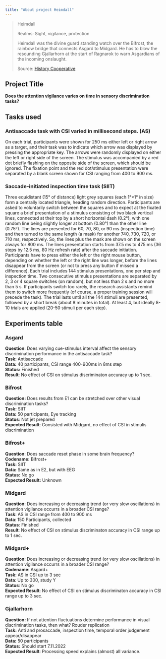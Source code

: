 ```yaml
---
title: "About project Heimdall"
---
```


> Heimdall 
> 
> Realms: Sight, vigilance, protection 
> 
> Heimdall was the divine guard standing watch over the Bifrost, the rainbow bridge that connects Asgard to Midgard.
> He has to blow the resounding Gjallarhorn at the start of Ragnarok to warn Asgardians of the incoming onslaught. 
> 
> Source:  [History Cooperative](https://historycooperative.org/norse-gods-and-goddesses/)

## Project Title 

**Does the attention vigilance varies on time in sensory discrimination tasks?** 

## Tasks used 

### Antisaccade task with CSI varied in millisecond steps. (AS) 

 On each trial, participants were shown for 250 ms either left or right arrow as a target, and their task was to indicate which arrow was displayed by pressing the appropriate key. The arrows were randomly displayed on either the left or right side of the screen. The stimulus was accompanied by a red dot briefly flashing on the opposite side of the screen, which should be ignored. The fixation point and the red dot/stimulus presentation were separated by a blank screen shown for CSI ranging from 400 to 900 ms.  

### Saccade-initiated inspection time task (SIIT) 

Three equidistant (15° of distance) light grey squares (each 1°×1° in size) form a centrally located triangle, heading random direction. Participants are asked to voluntarily switch between the squares and to expect at the fixated square a brief presentation of a stimulus consisting of two black vertical lines, connected at their top by a short horizontal dash (0.2°), with one random line being slightly longer at bottom (0.80°) than the other line (0.75°). The lines are presented for 60, 70, 80, or 90 ms (inspection time) and then turned to the same length (a mask) for another 740, 730, 720, or 710 ms, respectively. So, the lines plus the mask are shown on the screen always for 800 ms. The lines presentation starts from 37.5 ms to 475 ms (36 steps by 12.5 ms, 80 Hz refresh rate) after the saccade initiation. Participants have to press either the left or the right mouse button, depending on whether the left or the right line was longer, before the lines disappear from the screen (or not to press any button if missed a difference). Each trial includes 144 stimulus presentations, one per step and inspection time. Two consecutive stimulus presentations are separated by 2, 3 or 4 square switches (on random), but not less than 2 s and no more than 5 s. If participants switch too rarely, the research assistants remind them to switch more frequently (of course, a proper training session will precede the task). The trial lasts until all the 144 stimuli are presented, followed by a short break (about 8 minutes in total). At least 4, but ideally 8-10 trials are applied (20-50 stimuli per each step). 

## Experiments table 

### Asgard
**Question**: Does varying cue-stimulus interval affect the sensory discrimination performance in the antisaccade task?    
**Task**: Antisaccade   
**Data:** 40 participants, CSI range 400-900ms in 8ms step  
**Status:** Finished   
**Result**: No effect of CSI on stimulus discriminaton accuracy up to 1 sec.
 

### Bifrost 
**Question:** Does results from E1 can be stretched over other visual discrimination tasks?   
**Task:** SIIT    
**Data:** 50 participants, Eye tracking     
**Status**: Not jet prepared   
**Expected Result**: Consisted with Midgard, no effect of CSI in stimulis discrimination 

 
### Bifrost+
**Question**: Does saccade reset phase in some brain frequency?   
**Codename:** Bifrost+   
**Task:** SIIT  
**Data:** Same as in E2, but with EEG   
**Status:** No go   
**Expected Result:** Unknown


### Midgard
**Question**: Does increasing or decreasing trend (or very slow oscillations) in attention vigilance occurrs in a broader CSI range?   
**Task**: AS in CSI range from 400 to 900 ms   
**Data**: 150 Participants, collected    
**Status**: Finished    
**Result**: No effect of CSI on stimulus discriminaton accuracy in CSI range up to 1 sec.

 

### Midgard+ 
**Question**: Does increasing or decreasing trend (or very slow oscillations) in attention vigilance occurrs in a broader CSI range?     
**Codename**: Asgard+       
**Task**: AS in CSI up to 3 sec      
**Data**: Up to 300, study Y      
**Status**: No go       
**Expected Result**: No effect of CSI on stimulus discriminaton accuracy in CSI range up to 3 sec.   

 

### Gjallarhorn 
**Question:** If not attention fluctuations determine performance in visual discrimination tasks, then what? Rouder replication      
**Task:** Anti and prosaccade, inspection time, temporal order judgement appear/disappear    
**Data:** 50 participants     
**Status:** Should start 7.11.2022   
**Expected Result**: Processing speed explains (almost) all variance.     

 